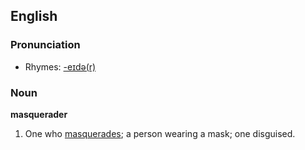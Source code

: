 ==English==

===Pronunciation===
*Rhymes: [[Rhymes:English:-eɪdə(r)|-eɪdə(r)]]

===Noun===
'''masquerader'''

#One who [[masquerade]]s; a person wearing a mask; one disguised.